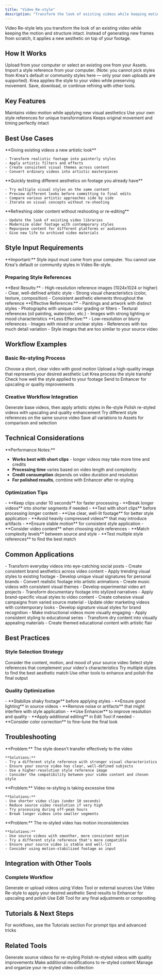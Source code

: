 ```yaml
---
title: "Video Re-style"
description: "Transform the look of existing videos while keeping motion and structure intact"
---
```


Video Re-style lets you transform the look of an existing video while keeping the motion and structure intact. Instead of generating new frames from scratch, it applies a new aesthetic on top of your footage.

## How It Works

<Steps>
  <Step title="Choose Your Video">
    Upload from your computer or select an existing one from your Assets.
  </Step>
  
  <Step title="Upload Style Image">
    Import a style reference from your computer. (Note: you cannot pick styles from Krea's default or community styles here — only your own uploads are supported).
  </Step>
  
  <Step title="Generate">
    Krea applies the style to your video while preserving movement.
  </Step>
  
  <Step title="Save and Refine">
    Save, download, or continue refining with other tools.
  </Step>
</Steps>

## Key Features

<CardGroup cols={3}>
  <Card title="Style Preservation" icon="palette">
    Maintains video motion while applying new visual aesthetics
  </Card>
  
  <Card title="Custom Style Upload" icon="upload">
    Use your own style references for unique transformations
  </Card>
  
  <Card title="Motion Integrity" icon="video">
    Keeps original movement and timing perfectly intact
  </Card>
</CardGroup>

## Best Use Cases

<AccordionGroup>
  <Accordion title="Artistic Transformation">
    **Giving existing videos a new artistic look**
    
    - Transform realistic footage into painterly styles
    - Apply artistic filters and effects
    - Create consistent visual themes across content
    - Convert ordinary videos into artistic masterpieces
  </Accordion>
  
  <Accordion title="Rapid Experimentation">
    **Quickly testing different aesthetics on footage you already have**
    
    - Try multiple visual styles on the same content
    - Preview different looks before committing to final edits
    - Compare various artistic approaches side by side
    - Iterate on visual concepts without re-shooting
  </Accordion>
  
  <Accordion title="Content Refresh">
    **Refreshing older content without reshooting or re-editing**
    
    - Update the look of existing video libraries
    - Modernize older footage with contemporary styles
    - Repurpose content for different platforms or audiences
    - Give new life to archived video materials
  </Accordion>
</AccordionGroup>

## Style Input Requirements

<Warning>
**Important:** Style input must come from your computer. You cannot use Krea's default or community styles in Video Re-style.
</Warning>

### Preparing Style References

<AccordionGroup>
  <Accordion title="Optimal Style Images">
    **Best Results:**
    - High-resolution reference images (1024x1024 or higher)
    - Clear, well-defined artistic style
    - Strong visual characteristics (color, texture, composition)
    - Consistent aesthetic elements throughout the reference
  </Accordion>
  
  <Accordion title="Style Image Types">
    **Effective References:**
    - Paintings and artwork with distinct styles
    - Photographs with unique color grading or filters
    - Textural references (oil painting, watercolor, etc.)
    - Images with strong lighting or mood characteristics
  </Accordion>
  
  <Accordion title="What to Avoid">
    **Less Effective:**
    - Low-resolution or blurry references
    - Images with mixed or unclear styles
    - References with too much detail variation
    - Style images that are too similar to your source video
  </Accordion>
</AccordionGroup>

## Workflow Examples

### Basic Re-styling Process

<Steps>
  <Step title="Select Source Video">
    Choose a short, clear video with good motion
  </Step>
  
  <Step title="Prepare Style Reference">
    Upload a high-quality image that represents your desired aesthetic
  </Step>
  
  <Step title="Apply Re-style">
    Let Krea process the style transfer
  </Step>
  
  <Step title="Review Results">
    Check how well the style applied to your footage
  </Step>
  
  <Step title="Enhance if Needed">
    Send to Enhancer for upscaling or quality improvements
  </Step>
</Steps>

### Creative Workflow Integration

<CardGroup cols={2}>
  <Card title="From Video Tool" icon="video">
    Generate base videos, then apply artistic styles in Re-style
  </Card>
  
  <Card title="To Enhancer" icon="sparkles">
    Polish re-styled videos with upscaling and quality enhancement
  </Card>
  
  <Card title="Multiple Iterations" icon="refresh">
    Try different style references on the same source video
  </Card>
  
  <Card title="Asset Management" icon="folder">
    Save all variations to Assets for comparison and selection
  </Card>
</CardGroup>

## Technical Considerations

<Info>
**Performance Notes:**

- **Works best with short clips** - longer videos may take more time and credits
- **Processing time** varies based on video length and complexity
- **Credit consumption** depends on video duration and resolution
- **For polished results**, combine with Enhancer after re-styling
</Info>

### Optimization Tips

<AccordionGroup>
  <Accordion title="Video Length">
    - **Keep clips under 10 seconds** for faster processing
    - **Break longer videos** into shorter segments if needed
    - **Test with short clips** before processing longer content
  </Accordion>
  
  <Accordion title="Source Video Quality">
    - **Use clear, well-lit footage** for better style application
    - **Avoid heavily compressed videos** that may introduce artifacts
    - **Ensure stable motion** for consistent style application
  </Accordion>
  
  <Accordion title="Style Matching">
    - **Consider video content** when choosing style references
    - **Match complexity levels** between source and style
    - **Test multiple style references** to find the best match
  </Accordion>
</AccordionGroup>

## Common Applications

<AccordionGroup>
  <Accordion title="Social Media Content">
    - Transform everyday videos into eye-catching social posts
    - Create consistent brand aesthetics across video content
    - Apply trending visual styles to existing footage
    - Develop unique visual signatures for personal brands
  </Accordion>
  
  <Accordion title="Creative Projects">
    - Convert realistic footage into artistic animations
    - Create music videos with consistent visual themes
    - Develop experimental video art projects
    - Transform documentary footage into stylized narratives
  </Accordion>
  
  <Accordion title="Marketing & Branding">
    - Apply brand-specific visual styles to video content
    - Create cohesive visual campaigns from varied source material
    - Update older marketing videos with contemporary looks
    - Develop signature visual styles for brand recognition
  </Accordion>
  
  <Accordion title="Educational Content">
    - Make instructional videos more visually engaging
    - Apply consistent styling to educational series
    - Transform dry content into visually appealing materials
    - Create themed educational content with artistic flair
  </Accordion>
</AccordionGroup>

## Best Practices

### Style Selection Strategy

<Steps>
  <Step title="Analyze Your Source">
    Consider the content, motion, and mood of your source video
  </Step>
  
  <Step title="Choose Compatible Styles">
    Select style references that complement your video's characteristics
  </Step>
  
  <Step title="Test and Iterate">
    Try multiple styles to find the best aesthetic match
  </Step>
  
  <Step title="Refine Results">
    Use other tools to enhance and polish the final output
  </Step>
</Steps>

### Quality Optimization

<AccordionGroup>
  <Accordion title="Pre-Processing">
    - **Stabilize shaky footage** before applying styles
    - **Ensure good lighting** in source videos
    - **Remove noise or artifacts** that might interfere with style application
  </Accordion>
  
  <Accordion title="Post-Processing">
    - **Use Enhancer** to improve resolution and quality
    - **Apply additional editing** in Edit Tool if needed
    - **Consider color correction** to fine-tune the final look
  </Accordion>
</AccordionGroup>

## Troubleshooting

<AccordionGroup>
  <Accordion title="Style Not Applying Well">
    **Problem:** The style doesn't transfer effectively to the video
    
    **Solutions:**
    - Try a different style reference with stronger visual characteristics
    - Ensure your source video has clear, well-defined subjects
    - Use a higher-resolution style reference image
    - Consider the compatibility between your video content and chosen style
  </Accordion>
  
  <Accordion title="Processing Takes Too Long">
    **Problem:** Video re-styling is taking excessive time
    
    **Solutions:**
    - Use shorter video clips (under 10 seconds)
    - Reduce source video resolution if very high
    - Try processing during off-peak hours
    - Break longer videos into smaller segments
  </Accordion>
  
  <Accordion title="Motion Artifacts">
    **Problem:** The re-styled video has motion inconsistencies
    
    **Solutions:**
    - Use source videos with smoother, more consistent motion
    - Try a different style reference that's more compatible
    - Ensure your source video is stable and well-lit
    - Consider using motion-stabilized footage as input
  </Accordion>
</AccordionGroup>

## Integration with Other Tools

### Complete Workflow

<Steps>
  <Step title="Source Creation">
    Generate or upload videos using Video Tool or external sources
  </Step>
  
  <Step title="Style Application">
    Use Video Re-style to apply your desired aesthetic
  </Step>
  
  <Step title="Quality Enhancement">
    Send results to Enhancer for upscaling and polish
  </Step>
  
  <Step title="Final Editing">
    Use Edit Tool for any final adjustments or compositing
  </Step>
</Steps>

## Tutorials & Next Steps

<CardGroup cols={2}>
  <Card title="Workflows" icon="book" href="/tutorials">
    For workflows, see the Tutorials section
  </Card>
  
  <Card title="Tips & Tricks" icon="lightbulb" href="/tutorials/tips-tricks">
    For prompt tips and advanced tricks
  </Card>
</CardGroup>

## Related Tools

<CardGroup cols={4}>
  <Card title="Video Tool" icon="video" href="/tools/video">
    Generate source videos for re-styling
  </Card>
  
  <Card title="Enhancer" icon="sparkles" href="/tools/enhancer">
    Polish re-styled videos with quality improvements
  </Card>
  
  <Card title="Edit Tool" icon="edit" href="/tools/edit">
    Make additional modifications to re-styled content
  </Card>
  
  <Card title="Assets" icon="folder" href="/tools/assets">
    Manage and organize your re-styled video collection
  </Card>
</CardGroup>
